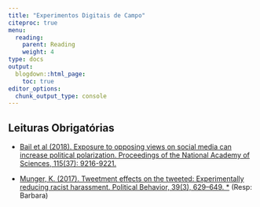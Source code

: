 ```yaml
---
title: "Experimentos Digitais de Campo"
citeproc: true
menu: 
  reading:
    parent: Reading
    weight: 4
type: docs
output:
  blogdown::html_page:
    toc: true
editor_options: 
  chunk_output_type: console
---
```


## Leituras Obrigatórias

- [Bail et al (2018). Exposure to opposing views on social media can increase political polarization. Proceedings of the National Academy of Sciences, 115(37): 9216-9221.](../textos/bail.pdf) 

- [Munger, K. (2017). Tweetment effects on the tweeted: Experimentally reducing racist harassment. Political Behavior, 39(3), 629–649. *](../textos/munger2017tweetment.pdf) (Resp: Barbara)
